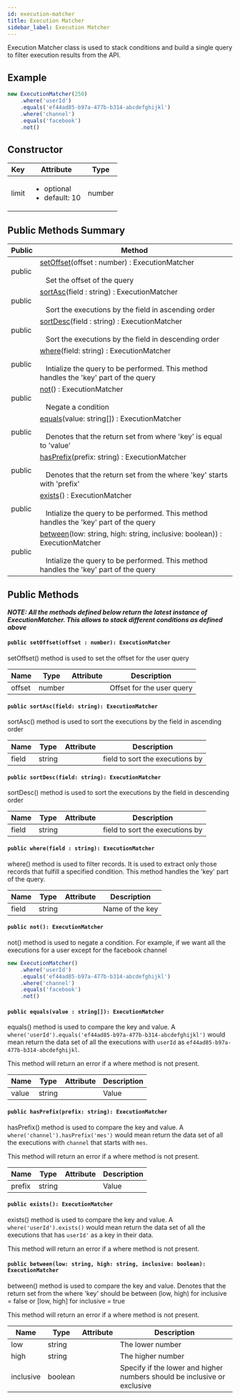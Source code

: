 ```yaml
---
id: execution-matcher
title: Execution Matcher
sidebar_label: Execution Matcher
---
```


Execution Matcher class is used to stack conditions and build a single query to filter execution results from the API.

## Example

```js
new ExecutionMatcher(250)
    .where('userId')
    .equals('ef44ad85-b97a-477b-b314-abcdefghijkl')
    .where('channel')
    .equals('facebook')
    .not()
```

## Constructor

| Key   | Attribute                                      | Type   |
| ----- | ---------------------------------------------- | ------ |
| limit | <ul><li>optional</li><li>default: 10</li></ul> | number |

## Public Methods Summary

| Public | Method |
| ------ | --- |
| public | [setOffset](#public-setoffsetoffset--number-executionmatcher)(offset : number) : ExecutionMatcher<br></br>&nbsp;&nbsp;&nbsp;Set the offset of the query |
| public | [sortAsc](#public-sortascfield-string-executionmatcher)(field : string) : ExecutionMatcher<br></br>&nbsp;&nbsp;&nbsp;Sort the executions by the field in ascending order |
| public | [sortDesc](#public-sortdescfield-string-executionmatcher)(field : string) : ExecutionMatcher<br></br>&nbsp;&nbsp;&nbsp;Sort the executions by the field in descending order |
| public | [where](#public-wherefield--string-executionmatcher)(field: string) : ExecutionMatcher<br></br>&nbsp;&nbsp;&nbsp;Intialize the query to be performed. This method handles the 'key' part of the query |
| public | [not](#public-not-executionmatcher)() : ExecutionMatcher<br></br>&nbsp;&nbsp;&nbsp;Negate a condition |
| public | [equals](#public-equalsvalue--string-executionmatcher)(value: string[]) : ExecutionMatcher<br></br>&nbsp;&nbsp;&nbsp;Denotes that the return set from where 'key' is equal to 'value' |
| public | [hasPrefix](#public-hasprefixprefix-string-executionmatcher)(prefix: string) : ExecutionMatcher<br></br>&nbsp;&nbsp;&nbsp;Denotes that the return set from the where 'key' starts with 'prefix' |
| public | [exists](#public-exists-executionmatcher)() : ExecutionMatcher<br></br>&nbsp;&nbsp;&nbsp;Intialize the query to be performed. This method handles the 'key' part of the query |
| public | [between](#public-betweenlow-string-high-string-inclusive-boolean-executionmatcher)(low: string, high: string, inclusive: boolean)) : ExecutionMatcher<br></br>&nbsp;&nbsp;&nbsp;Intialize the query to be performed. This method handles the 'key' part of the query |

## Public Methods

_**NOTE: All the methods defined below return the latest instance of ExecutionMatcher. This allows to stack different conditions as defined above**_

#### ```public setOffset(offset : number): ExecutionMatcher```

setOffset() method is used to set the offset for the user query

| Name   | Type   | Attribute | Description               |
| ------ | ------ | --------- | ------------------------- |
| offset | number |           | Offset for the user query |

#### ```public sortAsc(field: string): ExecutionMatcher```

sortAsc() method is used to sort the executions by the field in ascending order

| Name  | Type   | Attribute | Description                     |
| ----- | ------ | --------- | ------------------------------- |
| field | string |           | field to sort the executions by |

#### ```public sortDesc(field: string): ExecutionMatcher```

sortDesc() method is used to sort the executions by the field in descending order

| Name  | Type   | Attribute | Description                     |
| ----- | ------ | --------- | ------------------------------- |
| field | string |           | field to sort the executions by |

#### ```public where(field : string): ExecutionMatcher```

where() method is used to filter records. It is used to extract only those records that fulfill a specified condition. This method handles the 'key' part of the query.

| Name  | Type   | Attribute | Description     |
| ----- | ------ | --------- | --------------- |
| field | string |           | Name of the key |

#### ```public not(): ExecutionMatcher```

not() method is used to negate a condition. For example, if we want all the executions for a user except for the facebook channel

```js
new ExecutionMatcher()
    .where('userId')
    .equals('ef44ad85-b97a-477b-b314-abcdefghijkl')
    .where('channel')
    .equals('facebook')
    .not()
```

#### ```public equals(value : string[]): ExecutionMatcher```

equals() method is used to compare the key and value. A ```where('userId').equals('ef44ad85-b97a-477b-b314-abcdefghijkl')``` would mean return the data set of all the executions with ```userId``` as ```ef44ad85-b97a-477b-b314-abcdefghijkl```.

This method will return an error if a where method is not present.

| Name  | Type   | Attribute | Description |
| ----- | ------ | --------- | ----------- |
| value | string |           | Value       |

#### ```public hasPrefix(prefix: string): ExecutionMatcher```

hasPrefix() method is used to compare the key and value. A ```where('channel').hasPrefix('mes')``` would mean return the data set of all the executions with ```channel``` that starts with ```mes```.

This method will return an error if a where method is not present.

| Name   | Type   | Attribute | Description |
| ------ | ------ | --------- | ----------- |
| prefix | string |           | Value       |

#### ```public exists(): ExecutionMatcher```

exists() method is used to compare the key and value. A ```where('userId').exists()``` would mean return the data set of all the executions that has ```userId'``` as a key in their data.

This method will return an error if a where method is not present.

#### ```public between(low: string, high: string, inclusive: boolean): ExecutionMatcher```

between() method is used to compare the key and value. Denotes that the return set from the where 'key' should be between (low, high) for inclusive = false or [low, high] for inclusive = true

This method will return an error if a where method is not present.

| Name   | Type   | Attribute | Description |
| ------ | ------ | --------- | ----------- |
| low | string | | The lower number |
| high | string | | The higher number |
| inclusive | boolean | | Specify if the lower and higher numbers should be inclusive or exclusive |